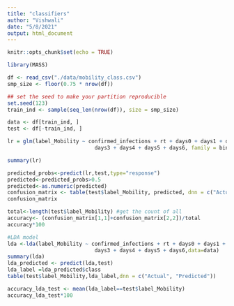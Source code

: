 ```yaml
---
title: "classifiers"
author: "Vishwali"
date: "5/8/2021"
output: html_document
---
```


```r
knitr::opts_chunk$set(echo = TRUE)
```
```r
library(MASS)
```
```r
df <- read_csv("./data/mobility_class.csv")
smp_size <- floor(0.75 * nrow(df))

## set the seed to make your partition reproducible
set.seed(123)
train_ind <- sample(seq_len(nrow(df)), size = smp_size)

data <- df[train_ind, ]
test <- df[-train_ind, ]
```

```r

lr = glm(label_Mobility ~ confirmed_infections + rt + days0 + days1 + days2 +
                            days3 + days4 + days5 + days6, family = binomial, data = data)

summary(lr)
```

```r
predicted_probs<-predict(lr,test,type="response")
predicted<-predicted_probs>0.5
predicted<-as.numeric(predicted)
confusion_matrix <- table(test$label_Mobility, predicted, dnn = c("Actual", "Predicted"))
confusion_matrix
```
```r
total<-length(test$label_Mobility) #get the count of all
accuracy<- (confusion_matrix[1,1]+confusion_matrix[2,2])/total
accuracy*100
```

```r
#LDA model
lda <-lda(label_Mobility ~ confirmed_infections + rt + days0 + days1 + days2 +
                            days3 + days4 + days5 + days6,data=data)
summary(lda)
lda_predicted <- predict(lda,test)
lda_label =lda_predicted$class
table(test$label_Mobility,lda_label,dnn = c("Actual", "Predicted"))

```

```r
accuracy_lda_test <- mean(lda_label==test$label_Mobility)
accuracy_lda_test*100
```

```r


```

